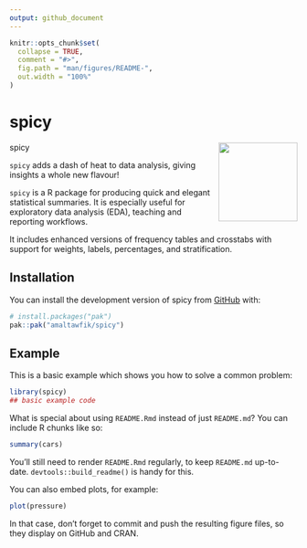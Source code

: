 ```yaml
---
output: github_document
---
```


<!-- README.md is generated from README.Rmd. Please edit that file -->

```r
knitr::opts_chunk$set(
  collapse = TRUE,
  comment = "#>",
  fig.path = "man/figures/README-",
  out.width = "100%"
)
```

# spicy

spicy <img src="man/figures/logo.png" align="right" height="138" />

<!-- badges: start -->
<!-- badges: end -->

`spicy` adds a dash of heat to data analysis, giving insights a whole new flavour!

`spicy` is a R package for producing quick and elegant statistical summaries. It is especially useful for exploratory data analysis (EDA), teaching and reporting workflows. 

It includes enhanced versions of frequency tables and crosstabs with support for weights, labels, percentages, and stratification.

## Installation

You can install the development version of spicy from [GitHub](https://github.com/) with:

``` r
# install.packages("pak")
pak::pak("amaltawfik/spicy")
```

## Example

This is a basic example which shows you how to solve a common problem:

```r
library(spicy)
## basic example code
```

What is special about using `README.Rmd` instead of just `README.md`? You can include R chunks like so:

```r
summary(cars)
```

You'll still need to render `README.Rmd` regularly, to keep `README.md` up-to-date. `devtools::build_readme()` is handy for this.

You can also embed plots, for example:

```r
plot(pressure)
```

In that case, don't forget to commit and push the resulting figure files, so they display on GitHub and CRAN.
